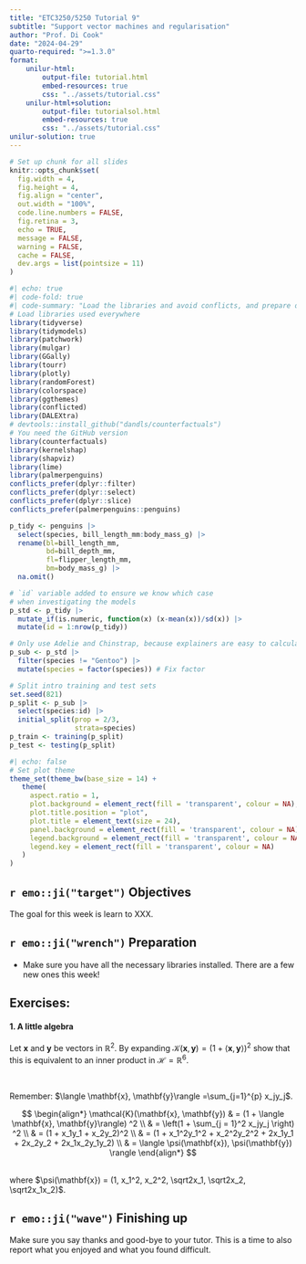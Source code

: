 ```yaml
---
title: "ETC3250/5250 Tutorial 9"
subtitle: "Support vector machines and regularisation"
author: "Prof. Di Cook"
date: "2024-04-29"
quarto-required: ">=1.3.0"
format:
    unilur-html:
        output-file: tutorial.html
        embed-resources: true
        css: "../assets/tutorial.css"
    unilur-html+solution:
        output-file: tutorialsol.html
        embed-resources: true
        css: "../assets/tutorial.css"
unilur-solution: true
---
```


```r
# Set up chunk for all slides
knitr::opts_chunk$set(
  fig.width = 4,
  fig.height = 4,
  fig.align = "center",
  out.width = "100%",
  code.line.numbers = FALSE,
  fig.retina = 3,
  echo = TRUE,
  message = FALSE,
  warning = FALSE,
  cache = FALSE,
  dev.args = list(pointsize = 11)
)
```

```r
#| echo: true
#| code-fold: true
#| code-summary: "Load the libraries and avoid conflicts, and prepare data"
# Load libraries used everywhere
library(tidyverse)
library(tidymodels)
library(patchwork)
library(mulgar)
library(GGally)
library(tourr)
library(plotly)
library(randomForest)
library(colorspace)
library(ggthemes)
library(conflicted)
library(DALEXtra)
# devtools::install_github("dandls/counterfactuals")
# You need the GitHub version
library(counterfactuals)
library(kernelshap)
library(shapviz)
library(lime)
library(palmerpenguins)
conflicts_prefer(dplyr::filter)
conflicts_prefer(dplyr::select)
conflicts_prefer(dplyr::slice)
conflicts_prefer(palmerpenguins::penguins)

p_tidy <- penguins |>
  select(species, bill_length_mm:body_mass_g) |>
  rename(bl=bill_length_mm,
         bd=bill_depth_mm,
         fl=flipper_length_mm,
         bm=body_mass_g) |>
  na.omit()

# `id` variable added to ensure we know which case
# when investigating the models
p_std <- p_tidy |>
  mutate_if(is.numeric, function(x) (x-mean(x))/sd(x)) |>
  mutate(id = 1:nrow(p_tidy)) 

# Only use Adelie and Chinstrap, because explainers are easy to calculate with only two groups
p_sub <- p_std |>
  filter(species != "Gentoo") |>
  mutate(species = factor(species)) # Fix factor

# Split intro training and test sets
set.seed(821)
p_split <- p_sub |> 
  select(species:id) |>
  initial_split(prop = 2/3, 
                strata=species)
p_train <- training(p_split)
p_test <- testing(p_split)
```

```r
#| echo: false
# Set plot theme
theme_set(theme_bw(base_size = 14) +
   theme(
     aspect.ratio = 1,
     plot.background = element_rect(fill = 'transparent', colour = NA),
     plot.title.position = "plot",
     plot.title = element_text(size = 24),
     panel.background = element_rect(fill = 'transparent', colour = NA),
     legend.background = element_rect(fill = 'transparent', colour = NA),
     legend.key = element_rect(fill = 'transparent', colour = NA)
   )
)

```

## `r emo::ji("target")` Objectives

The goal for this week is learn to XXX. 

## `r emo::ji("wrench")` Preparation 

- Make sure you have all the necessary libraries installed. There are a few new ones this week!

## Exercises: 

#### 1. A little algebra

Let $\mathbf{x}$ and $\mathbf{y}$ be vectors in $\mathbb{R}^2$. By expanding $\mathcal{K}(\mathbf{x}, \mathbf{y}) = (1 + \langle \mathbf{x}, \mathbf{y}\rangle) ^2$ show that this is equivalent to an inner product in $\mathcal{H} = \mathbb{R}^6$.

<br>

Remember: $\langle \mathbf{x}, \mathbf{y}\rangle =\sum_{j=1}^{p} x_jy_j$.


::: unilur-solution
$$
\begin{align*}
\mathcal{K}(\mathbf{x}, \mathbf{y}) & = (1 + \langle \mathbf{x}, \mathbf{y}\rangle) ^2 \\
                                    & = \left(1 + \sum_{j = 1}^2 x_jy_j \right) ^2 \\
                                    & = (1 + x_1y_1 + x_2y_2)^2 \\
                                    & = (1 + x_1^2y_1^2 + x_2^2y_2^2 + 2x_1y_1 + 2x_2y_2 + 2x_1x_2y_1y_2) \\
                                    & = \langle \psi(\mathbf{x}), \psi(\mathbf{y}) \rangle
\end{align*}
$$

<br>
where $\psi(\mathbf{x}) = (1, x_1^2, x_2^2, \sqrt2x_1, \sqrt2x_2, \sqrt2x_1x_2)$.

:::

## `r emo::ji("wave")` Finishing up

Make sure you say thanks and good-bye to your tutor. This is a time to also report what you enjoyed and what you found difficult.
